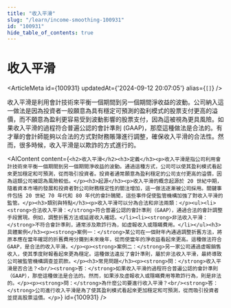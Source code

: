 ```yaml
---
title: "收入平滑"
slug: "/learn/income-smoothing-100931"
id: "100931"
hide_table_of_contents: true
---
```



# 收入平滑

<ArticleMeta id={100931} updatedAt={'2024-09-12 20:07:05'} alias={`[]`} />
<div className='border-solid border-b border-t-0 my-4 border-[var(--ifm-color-gray-300)]' />

收入平滑是利用會計技術來平衡一個期間到另一個期間淨收益的波動。公司納入這一做法是因為投資者一般願意為具有穩定可預測的盈利模式的股票支付更高的溢價，而不願意為盈利更容易受到波動影響的股票支付，因為這被視為更具風險。如果收入平滑的過程符合普遍公認的會計準則 (GAAP)，那麼這種做法是合法的。有才華的會計師能夠以合法的方式對財務賬簿進行調整，確保收入平滑的合法性。然而，很多時候，收入平滑是以欺詐的方式進行的。

<AIContent content={`<h2>收入平滑</h2><h3>定義</h3><p>收入平滑是指公司利用會計技術來平衡一個期間到另一個期間淨收益的波動。通過這種方式，公司可以使其盈利模式看起來更加穩定和可預測，從而吸引投資者。投資者通常願意為盈利穩定的公司支付更高的溢價，因為這類公司被認為風險較低。</p><h3>起源</h3><p>收入平滑的概念起源於 20 世紀中期，隨着資本市場的發展和投資者對公司財務穩定性的關注增加，這一做法逐漸被公司採用。關鍵事件包括 20 世紀 70 年代和 80 年代的會計醜聞，這些事件促使監管機構加強了對收入平滑的監管。</p><h3>類別與特點</h3><p>收入平滑可以分為合法和非法兩類：</p><ul><li><strong>合法收入平滑：</strong>符合普遍公認的會計準則（GAAP），通過合法的會計調整手段實現。例如，調整折舊方法或延遲收入確認。</li><li><strong>非法收入平滑：</strong>不符合會計準則，通常涉及欺詐行為，如虛報收入或隱瞞費用。</li></ul><h3>具體案例</h3><p><strong>案例一：</strong>某公司在一個財年內通過調整折舊方法，將原本應在當年確認的折舊費用分攤到未來幾年，從而使當年的淨收益看起來更高。這種做法符合 GAAP，是合法的收入平滑。</p><p><strong>案例二：</strong>另一家公司通過虛報銷售收入，使其季度財報看起來更為穩定。這種做法違反了會計準則，屬於非法收入平滑，最終導致公司被監管機構調查並罰款。</p><h3>常見問題</h3><p><strong>問：</strong>收入平滑是否合法？<br/><strong>答：</strong>如果收入平滑的過程符合普遍公認的會計準則（GAAP），那麼這種做法是合法的。然而，如果涉及虛報收入或隱瞞費用等欺詐行為，則是非法的。</p><p><strong>問：</strong>為什麼公司要進行收入平滑？<br/><strong>答：</strong>公司進行收入平滑是為了使其盈利模式看起來更加穩定和可預測，從而吸引投資者並提高股票溢價。</p>`} id={100931} />
